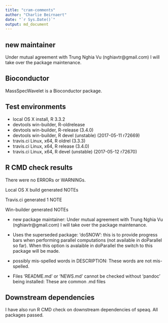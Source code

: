```yaml
---
title: "cram-comments"
author: "Charlie Beirnaert"
date: "`r Sys.Date()`"
output: md_document
---
```

## new maintainer
Under mutual agreement with Trung Nghia Vu (nghiavtr@gmail.com) I will take over the package maintenance.

## Bioconductor 
MassSpecWavelet is a Bioconductor package.

## Test environments
* local OS X install, R 3.3.2
* devtools win-builder, R-oldrelease 
* devtools win-builder, R-release (3.4.0)
* devtools win-builder, R devel (unstable) (2017-05-11 r72669)
* travis.ci Linux, x64, R oldrel (3.3.3)
* travis.ci Linux, x64, R release (3.4.0)
* travis.ci Linux, x64, R devel (unstable) (2017-05-12 r72670)


## R CMD check results
There were no ERRORs or WARNINGs.

Local OS X build generated NOTEs

Travis.ci generated 1 NOTE

Win-builder generated NOTEs

* new package maintainer: Under mutual agreement with Trung Nghia Vu (nghiavtr@gmail.com) I will take over the package maintenance.

* Uses the superseded package: 'doSNOW': this is to provide progress bars when performing parallel computations (not available in doParallel so far). When this option is avalaible in doParallel the switch to this package will be made.

* possibly mis-spelled words in DESCRIPTION: These words are not mis-spelled.

* Files ‘README.md’ or ‘NEWS.md’ cannot be checked without ‘pandoc’ being installed: These are common .md files 



## Downstream dependencies
I have also run R CMD check on downstream dependencies of speaq. 
All packages passed.